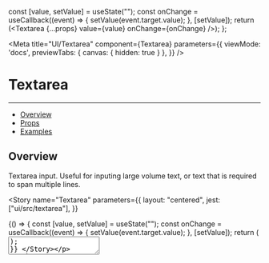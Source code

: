 
  const [value, setValue] = useState("");
  const onChange = useCallback((event) => {
    setValue(event.target.value);
  }, [setValue]);
  return (<Textarea {...props} value={value} onChange={onChange} />);
};

<Meta 
  title="UI/Textarea" 
  component={Textarea}
  parameters={{
    viewMode: 'docs',
    previewTabs: { 
      canvas: { hidden: true } 
     },
  }}
/>

# Textarea
---

- [Overview](#overview)
- [Props](#props-table)
- [Examples](#examples)

## Overview

Textarea input. Useful for inputing large volume text, or text that is required to span multiple lines.

<Story 
  name="Textarea" 
  parameters={{
    layout: "centered",
    jest: ["ui/src/textarea"],
  }}
>
  {() => {
    const [value, setValue] = useState("");
    const onChange = useCallback((event) => {
      setValue(event.target.value);
    }, [setValue]);
    return (<Textarea placeholder="Input text..." value={value} onChange={onChange} />);
  }}
</Story>

The component can be imported from:

```jsx
import Textarea from "@figshare/fcl/textarea";

function ControlledTextarea() {
  const [value, setValue] = useState("");
  const onChange = useCallback((event) => {
    setValue(event.target.value);
  }, [setValue]);
  return (<Textarea placeholder="Input text..." value={value} onChange={onChange} />);
}
```
## Props Table

<ArgsTable of={Textarea} />
Remaining set properties are desturctured and passed to the component node*

## Examples

<Canvas>
  <ControlledTextarea theme="default" placeholder="Default theme" />
  <ControlledTextarea theme="underline" placeholder="Underline theme" />
  <ControlledTextarea theme="default" error={true} placeholder="Default theme - error" />
  <ControlledTextarea theme="underline" error={true} placeholder="Underline theme - error" />
  <ControlledTextarea theme="default" disabled={true} placeholder="Default theme - disabled" />
  <ControlledTextarea theme="underline" disabled={true} placeholder="Underline theme - disabled" />
</Canvas>
